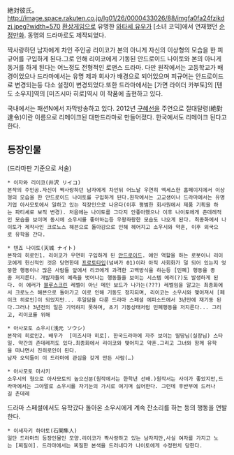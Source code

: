 絶対彼氏。
http://image.space.rakuten.co.jp/lg01/26/0000433026/88/imgfa0fa24fzikdzj.jpeg?width=570
[[환상게임]]으로 유명한 [[와타세 유우]]가 [소녀 코믹]에서 연재했던 [[순정만화]]. 동명의 드라마로도 제작되었다.

짝사랑하던 남자에게 차인 주인공 리이코가 본의 아니게 자신의 이상형의 모습을 한 피규어를 구입하게 된다.그로 인해 리이코에게 기동된 안드로이드 나이토와 본의 아니게 동거를 하게 된다는 어느정도 전형적인 로맨스 드라마. 다만 원작에서는 고등학교가 배경이었으나 드라마에서는 유명 제과 회사가 배경으로 되어있으며 피규어는 안드로이드로 변경되는등 다소 설정이 변경되었다.또한 드라마에서는 [가면 라이더 카부토]의 [텐도 소우지]역의 [미즈시마 히로]역시 이 작품에 출현하고 있다.

국내에서는 패션N에서 자막방송하고 있다.
2012년 [[구혜선]]을 주연으로 절대달령(絶對達令)이란 이름으로 리메이크된 대만드라마로 만들어졌다.
한국에서도 리메이크 된다고 한다.

== 등장인물 ==
(드라마판 기준으로 서술)

 * 이자와 리이코(井沢 リイコ)
 본작의 주인공.자신이 짝사랑하던 남자에게 차인뒤 어느날 우연히 엑세스한 홈페이지에서 이상형의 모습을 한 안드로이드 나이토를 구입하게 된다.원작에서는 고교생이나 드라마에서는 유명기업 아사모토에서 일하고 있는 직장인으로 나온다(이후 평범한 회사원에서 제품 기획을 하는 파티셰로 보직 변경). 처음에는 나이토를 그다지 안좋아했으나 이후 나이토에게 츤데레적인 모습을 보이며 동시에 소우시를 좋아하는등 우왕좌왕한 모습도 나오게 된다. 최종화에서 나이토가 제작사인 크로노스 해븐으로 돌아감으로 인해 헤어지고 소우시와 약혼, 이후 외국으로 유학을 간다.

 * 텐죠 나이토(天城 ナイト)
 본작의 히로인1. 리이코가 우연히 구입하게 된 [[안드로이드]]. 애인 역할을 하는 로봇이니 리이코에게 헌신적인 것은 당연한데 [[프로토타입]](넘버가 01)이라 아직 사회화가 덜 되어 있는지 엉뚱한 행동이나 많은 사람들 앞에서 리코에게 과격한 고백방식을 하는등 [민폐] 행동을 종종 저지른다. 개발자들의 예측을 벗어나는 행동들을 보이는 시스템 에러(?)도 발생하게 된다. 이 에러가 [[블루스크린]] 레벨이 아닌 메인 보드가 나가는(???) 레벨임을 알고는 최종화에서 크로노스 해븐으로 돌아가고 이로 인해 기동도 정지되며, 리이코는 소우시와 맺어져서 [페이크 히로인]이 되었지만... 후일담을 다룬 드라마 스페셜 에피소드에서 3년만에 재기동 된다.그러나 3년전의 일은 기억하지 못하며, 초기 기동상태처럼 민폐행동을 저지른다... 그리고, 리이코를 위해 

 * 아사모토 소우시(浅元 ソウシ) 
 본작의 히로인2. 배우가  [미즈시마 히로]. 한국드라마에 자주 보이는 띨땅님(실장님) 스타일. 약간의 츤데레끼도 있다.최종화에서 리이코와 맺어지고 약혼.그리고 그녀와 함께 유학을 떠나면서 진히로인이 된다.
 남자 오덕들이 이 드라마에 관심을 갖게 만든 사람(…)

 * 아사모토 마사키
 소우시의 형으로 아사모토의 높으신분(원작에서는 한학년 선배.)원작서는 사이가 좋았지만,드라마에서는 그야말로 소우시를 자기눈의 가시로 여기며 싫어한다. 그런데 후반부에 드러나길 촌데레
드라마 스페셜에서도 유학갔다 돌아온 소우시에게 계속 잔소리를 하는 등의 행동을 연발한다. 

 * 이세자키 하야토(石関隼人)
 일단 드라마의 등장인물인 모양.리이코가 짝사랑하고 있는 남자지만,사실 여자를 가지고 노는 [찌질이]. 드라마에서는 찌질한 본색을 드러내다가 나이토에게 수정펀치 당한다.
